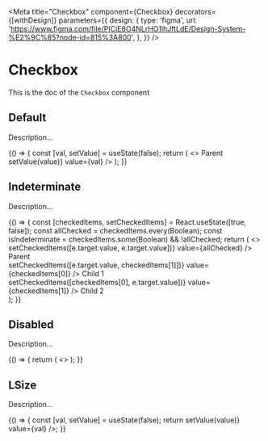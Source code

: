 <!--- Button.stories.mdx --->


<Meta
  title="Checkbox"
  component={Checkbox}
  decorators={[withDesign]}
  parameters={{
    design: {
      type: 'figma',
      url: 'https://www.figma.com/file/PICiE8O4NLrHO1lhJftLdE/Design-System-%E2%9C%85?node-id=815%3A800',
    },
  }}
/>

# Checkbox

This is the doc of the `Checkbox` component

## Default

Description...

<Canvas>
  <Story name="default">
    {() => {
      const [val, setValue] = useState(false);
      return (
        <>
          <label htmlFor="default">Parent</label>
          <Checkbox id="default" name="default" onChange={({ target: { value } }) => setValue(value)} value={val} />
        </>
      );
    }}
  </Story>
</Canvas>

## Indeterminate

Description...

<Canvas>
  <Story name="indeterminate">
    {() => {
      const [checkedItems, setCheckedItems] = React.useState([true, false]);
      const allChecked = checkedItems.every(Boolean);
      const isIndeterminate = checkedItems.some(Boolean) && !allChecked;
      return (
        <>
          <Checkbox
            id="parent"
            name="parent"
            indeterminate={isIndeterminate}
            onChange={(e) => setCheckedItems([e.target.value, e.target.value])}
            value={allChecked}
          />
          <label htmlFor="parent">Parent</label>
          <div style={{ padding: 10 }}>
            <Checkbox
              id="child1"
              name="child1"
              onChange={(e) => setCheckedItems([e.target.value, checkedItems[1]])}
              value={checkedItems[0]}
            />
            <label htmlFor="child1">Child 1</label>
          </div>
          <div style={{ padding: 10 }}>
            <Checkbox
              id="child2"
              name="child2"
              onChange={(e) => setCheckedItems([checkedItems[0], e.target.value])}
              value={checkedItems[1]}
            />
            <label htmlFor="child2">Child 2</label>
          </div>
        </>
      );
    }}
  </Story>
</Canvas>

## Disabled

Description...

<Canvas>
  <Story name="disabled">
    {() => {
      return (
        <>
          <Checkbox name="disabled-unchecked" disabled />
          <Checkbox name="disabled-indeterminate" disabled indeterminate />
          <Checkbox name="disabled-checked" disabled value={true} />
        </>
      );
    }}
  </Story>
</Canvas>

## LSize

Description...

<Canvas>
  <Story name="LSize">
    {() => {
      const [val, setValue] = useState(false);
      return <Checkbox name="LSize" size="L" onChange={({ target: { value } }) => setValue(value)} value={val} />;
    }}
  </Story>
</Canvas>
